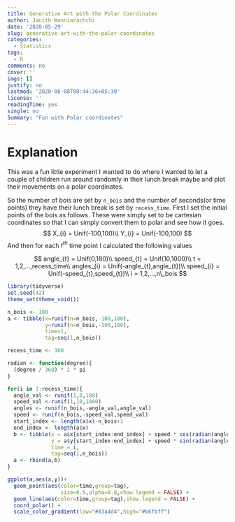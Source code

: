 ```yaml
---
title: Generative Art with the Polar Coordinates
author: Janith Wanniarachchi
date: '2020-05-29'
slug: generative-art-with-the-polar-coordinates
categories:
  - Statistics
tags:
  - R
comments: no
cover: ''
imgs: []
justify: no
lastmod: '2020-06-08T08:44:36+05:30'
license: ''
readingTime: yes
single: no
Summary: "Fun with Polar coordinates"
---
```

# Explanation

This was a fun little experiment I wanted to do where I wanted to let a couple of children run around randomly in their lunch break maybe and plot their movements on a polar coordinates. 

So the number of bois are set by ```n_bois``` and the number of seconds(or time points) they have their lunch break is set by ```recess_time```. First I set the initial points of the bois as follows. These were simply set to be cartesian coordinates so that I can simply convert them to polar and see how it goes. 
$$
X_{i} = Unif(-100,100)\\  
Y_{i} = Unif(-100,100)
$$
And then for each $t^{th}$ time point I calculated the following values

$$
angle_{t} = Unif(0,180)\\
speed_{t} = Unif(10,1000)\\
t = 1,2,...,recess_time\\
angles_{i} = Unif(-angle_{t},angle_{t})\\
speed_{i} = Unif(-speed_{t},speed_{t})\\
i = 1,2,...,n\_bois
$$
```r
library(tidyverse)
set.seed(42)
theme_set(theme_void())

n_bois <- 100
a <- tibble(x=runif(n=n_bois,-100,100),
            y=runif(n=n_bois,-100,100),
            time=1,
            tag=seq(1,n_bois))

recess_time <- 360

radian <- function(degree){
  (degree / 360) * 2 * pi  
}

for(i in 1:recess_time){
  angle_val <- runif(1,0,180)
  speed_val <-runif(1,10,1000)
  angles <- runif(n_bois,-angle_val,angle_val)
  speed <- runif(n_bois,-speed_val,speed_val)
  start_index <- length(a$x)-n_bois+1
  end_index <- length(a$x)
  b <- tibble(x = a$x[start_index:end_index] + speed * cos(radian(angles)),
              y = a$y[start_index:end_index] + speed * sin(radian(angles)),
              time = i,
              tag=seq(1,n_bois))
  a <- rbind(a,b)
}

ggplot(a,aes(x,y))+
  geom_point(aes(color=time,group=tag),
                 size=0.5,alpha=0.8,show.legend = FALSE) +
  geom_line(aes(color=time,group=tag),show.legend = FALSE) +
  coord_polar() + 
  scale_color_gradient(low="#83a4d4",high="#b6fbff")

```


